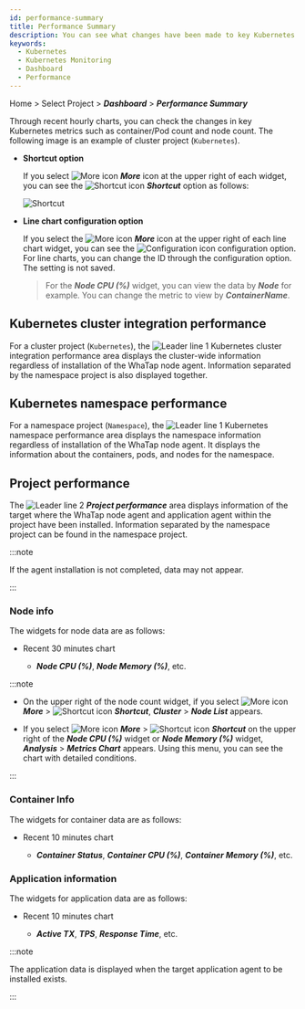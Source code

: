 ```yaml
---
id: performance-summary
title: Performance Summary
description: You can see what changes have been made to key Kubernetes metrics through the Performance Summary menu.
keywords:
  - Kubernetes
  - Kubernetes Monitoring
  - Dashboard
  - Performance
---
```


Home > Select Project > **_Dashboard_** > **_Performance Summary_**

Through recent hourly charts, you can check the changes in key Kubernetes metrics such as container/Pod count and node count. The following image is an example of cluster project (<code class='my'>Kubernetes</code>).

<ImgLang img='k8s-performance-summary.png' desc='Performance Summary' />

- **Shortcut option**

  If you select ![More icon](/img/ico-more.svg) **_More_** icon at the upper right of each widget, you can see the ![Shortcut icon](/img/ico-shortcut.svg) **_Shortcut_** option as follows:

  ![Shortcut](/img/k8s-performance-summary-shortcut.png)

- **Line chart configuration option**

  If you select the ![More icon](/img/ico-more.svg) **_More_** icon at the upper right of each line chart widget, you can see the ![Configuration icon](/img/ic-setting.svg) configuration option. For line charts, you can change the ID through the configuration option. The setting is not saved.  

  > For the **_Node CPU (%)_** widget, you can view the data by **_Node_** for example. You can change the metric to view by **_ContainerName_**.

## Kubernetes cluster integration performance

For a cluster project (<code class='my'>Kubernetes</code>), the ![Leader line 1](/img/number-01.png) <UI>Kubernetes cluster integration performance</UI> area displays the cluster-wide information regardless of installation of the WhaTap node agent. Information separated by the namespace project is also displayed together.

## Kubernetes namespace performance

For a namespace project (<code class='my'>Namespace</code>), the ![Leader line 1](/img/number-01.png) <UI>Kubernetes namespace performance</UI> area displays the namespace information regardless of installation of the WhaTap node agent. It displays the information about the containers, pods, and nodes for the namespace. 

## Project performance

The ![Leader line 2](/img/number-02.png) **_Project performance_** area displays information of the target where the WhaTap node agent and application agent within the project have been installed. Information separated by the namespace project can be found in the namespace project. 

:::note 

If the agent installation is not completed, data may not appear. 

:::

### Node info

The widgets for node data are as follows:

- Recent 30 minutes chart

  - **_Node CPU (%)_**, **_Node Memory (%)_**, etc.

:::note 

- On the upper right of the node count widget, if you select ![More icon](/img/ico-more.svg) **_More_** > ![Shortcut icon](/img/ico-shortcut.svg) **_Shortcut_**, **_Cluster_** > **_Node List_** appears. 

- If you select ![More icon](/img/ico-more.svg) **_More_** > ![Shortcut icon](/img/ico-shortcut.svg) **_Shortcut_** on the upper right of the **_Node CPU (%)_** widget or **_Node Memory (%)_** widget, **_Analysis_** > **_Metrics Chart_** appears. Using this menu, you can see the chart with detailed conditions.

:::

### Container Info

The widgets for container data are as follows:

- Recent 10 minutes chart

  - **_Container Status_**, **_Container CPU (%)_**, **_Container Memory (%)_**, etc.

### Application information

The widgets for application data are as follows:

- Recent 10 minutes chart

  - **_Active TX_**, **_TPS_**, **_Response Time_**, etc.

:::note

The application data is displayed when the target application agent to be installed exists.

:::
